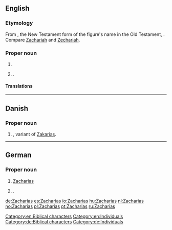 ==English==

===Etymology===
From {{etyl|grc|en}} {{term|Ζαχαρίας|lang=grc}}, the New Testament form of the figure's name in the Old Testament, {{etyl|he|en}} {{term|זְכַרְיָה||tr=Zəḵaryā|Yahweh has remembered|lang=he}}. Compare [[Zachariah]] and [[Zechariah]].

===Proper noun===
{{en-proper noun}}

# {{alternative form of|Zechariah|lang=en}}
# {{given name|male|from=Hebrew}}.

====Translations====
{{trans-see|Zechariah}}
{{trans-see|male given name|Zachary}}

[[Category:en:Biblical characters]]
[[Category:en:Individuals]]

----

==Danish==

===Proper noun===
{{head|da|proper noun}}

# {{given name|male|lang=da}}, variant of [[Zakarias]].

----

==German==

===Proper noun===
{{head|de|proper noun}}

# [[#English|Zacharias]] {{qualifier|biblical character}}
# {{given name|male|lang=de}}.

[[Category:de:Biblical characters]]
[[Category:de:Individuals]]

[[de:Zacharias]]
[[es:Zacharias]]
[[io:Zacharias]]
[[hu:Zacharias]]
[[nl:Zacharias]]
[[no:Zacharias]]
[[pl:Zacharias]]
[[pt:Zacharias]]
[[ru:Zacharias]]